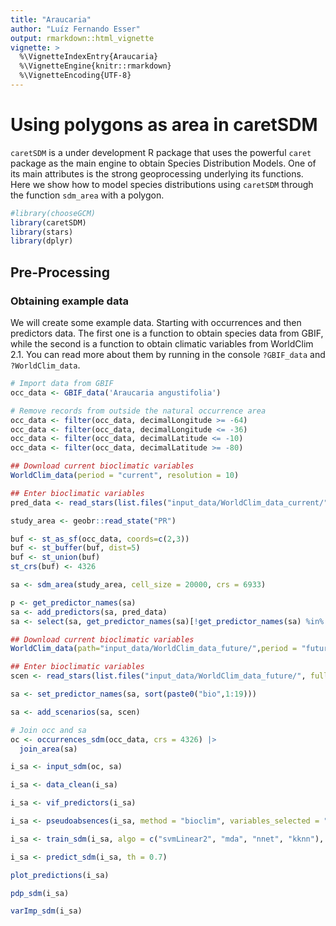 ```yaml
---
title: "Araucaria"
author: "Luíz Fernando Esser"
output: rmarkdown::html_vignette
vignette: >
  %\VignetteIndexEntry{Araucaria}
  %\VignetteEngine{knitr::rmarkdown}
  %\VignetteEncoding{UTF-8}
---
```


# Using polygons as area in caretSDM

`caretSDM` is a under development R package that uses the powerful `caret` package as the main engine to obtain Species Distribution Models. One of its main attributes is the strong geoprocessing underlying its functions. Here we show how to model species distributions using `caretSDM` through the function `sdm_area` with a polygon.

```r
#library(chooseGCM)
library(caretSDM)
library(stars)
library(dplyr)
```

## Pre-Processing

### Obtaining example data

We will create some example data. Starting with occurrences and then predictors data. The first one is a function to obtain species data from GBIF, while the second is a function to obtain climatic variables from WorldClim 2.1. You can read more about them by running in the console `?GBIF_data` and `?WorldClim_data`.

```r
# Import data from GBIF
occ_data <- GBIF_data('Araucaria angustifolia')

# Remove records from outside the natural occurrence area
occ_data <- filter(occ_data, decimalLongitude >= -64)
occ_data <- filter(occ_data, decimalLongitude <= -36)
occ_data <- filter(occ_data, decimalLatitude <= -10)
occ_data <- filter(occ_data, decimalLatitude >= -80)
```

```r
## Download current bioclimatic variables
WorldClim_data(period = "current", resolution = 10)

## Enter bioclimatic variables
pred_data <- read_stars(list.files("input_data/WorldClim_data_current/", full.names = T), along = "band", normalize_path = F)
```

```r
study_area <- geobr::read_state("PR")
```

```r
buf <- st_as_sf(occ_data, coords=c(2,3))
buf <- st_buffer(buf, dist=5)
buf <- st_union(buf)
st_crs(buf) <- 4326
```

```r
sa <- sdm_area(study_area, cell_size = 20000, crs = 6933)
```

```r
p <- get_predictor_names(sa)
sa <- add_predictors(sa, pred_data)
sa <- select(sa, get_predictor_names(sa)[!get_predictor_names(sa) %in% p])
```

```r
## Download current bioclimatic variables
WorldClim_data(path="input_data/WorldClim_data_future/",period = "future", year = c('2050', '2090'), ssp = c('245','585'), resolution = 10)

## Enter bioclimatic variables
scen <- read_stars(list.files("input_data/WorldClim_data_future/", full.names = T), normalize_path = F)

sa <- set_predictor_names(sa, sort(paste0("bio",1:19)))

sa <- add_scenarios(sa, scen)
```

```r
# Join occ and sa
oc <- occurrences_sdm(occ_data, crs = 4326) |>
  join_area(sa)
```

```r
i_sa <- input_sdm(oc, sa)
```

```r
i_sa <- data_clean(i_sa)
```

```r
i_sa <- vif_predictors(i_sa)
```

```r
i_sa <- pseudoabsences(i_sa, method = "bioclim", variables_selected = "vif") 
```

```r
i_sa <- train_sdm(i_sa, algo = c("svmLinear2", "mda", "nnet", "kknn"), variables_selected = "vif")
```

```r
i_sa <- predict_sdm(i_sa, th = 0.7)
```

```r
plot_predictions(i_sa)
```

```r
pdp_sdm(i_sa)
```

```r
varImp_sdm(i_sa)
```
